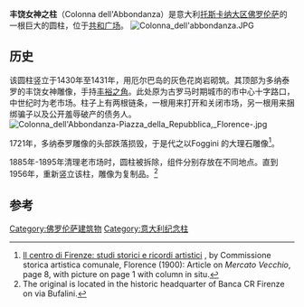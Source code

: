 '''丰饶女神之柱'''（Colonna dell'Abbondanza）是意大利[[托斯卡纳大区|托斯卡纳大区]][[佛罗伦萨|佛罗伦萨]]的一根巨大的圆柱，位于[[共和广场_(佛罗伦萨)|共和广场]]。 
[[File:Colonna_dell'abbondanza.JPG|thumb]]

==历史==
该圆柱竖立于1430年至1431年，用厄尔巴岛的灰色花岗岩砌筑。其顶部为多纳泰罗的丰饶女神雕像，手持[[丰裕之角|丰裕之角]]。此处原为古罗马时期城市的市中心十字路口，中世纪时为老市场。柱子上有两根链条，一根用来打开和关闭市场，另一根用来捆绑骗子以及公开羞辱破产的债务人。
[[File:Colonna_dell'Abbondanza-Piazza_della_Repubblica,_Florence-.jpg|thumb]]

1721年，多纳泰罗雕像的头部跌落损毁，于是代之以Foggini 的大理石雕像<ref>[https://books.google.com/books?id=w3AyAQAAMAAJ Il centro di Firenze: studi storici e ricordi artistici] {{Wayback|url=https://books.google.com/books?id=w3AyAQAAMAAJ |date=20160617143540 }}, by Commissione storica artistica comunale, Florence (1900): Article on ''Mercato Vecchio'',  page 8, with picture on page 1 with column in situ.</ref>。

1885年-1895年清理老市场时，圆柱被拆除，组件分别存放在不同地点。直到1956年，重新竖立该柱，雕像为复制品。<ref>The original is located in the historic headquarter of Banca CR Firenze on via Bufalini.</ref>

==参考==
{{reflist}}
{{coord|43.77158|11.25431|format=dms|type:landmark_region:IT|display=title}}
[[Category:佛罗伦萨建筑物|Category:佛罗伦萨建筑物]]
[[Category:意大利纪念柱|Category:意大利纪念柱]]